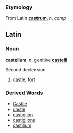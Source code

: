 ===Etymology===
From Latin '''[[castrum]]''', ''n'', ''camp''

==Latin==
===Noun===
'''castellum''', ''n'', genitive '''[[castelli]]'''

Second declension

# [[castle]], fort

===Derived Words===
*[[Castile]]
*[[castle]]
*[[castiglion]]
*[[castiglione]]
*[[castilium]]